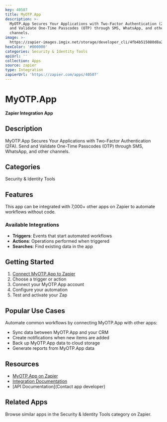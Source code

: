 ```yaml
---
key: 40507
title: MyOTP.App
description: >-
  MyOTP.App Secures Your Applications with Two-Factor Authentication (2FA). Send
  and Validate One-Time Passcodes (OTP) through SMS, WhatsApp, and other
  channels.
image: >-
  https://zapier-images.imgix.net/storage/developer_cli/4fb4b515080d8a271657caafe8df9e37.png?auto=format%2Ccompress&ixlib=python-3.0.0&q=50
hexColor: '#000000'
categories: Security & Identity Tools
apiUrl: ''
collection: Apps
source: zapier
type: Integration
zapierUrl: 'https://zapier.com/apps/40507'
---
```

# MyOTP.App

**Zapier Integration App**

## Description

MyOTP.App Secures Your Applications with Two-Factor Authentication (2FA). Send and Validate One-Time Passcodes (OTP) through SMS, WhatsApp, and other channels.

## Categories

Security & Identity Tools

## Features

This app can be integrated with 7,000+ other apps on Zapier to automate workflows without code.

### Available Integrations

- **Triggers**: Events that start automated workflows
- **Actions**: Operations performed when triggered
- **Searches**: Find existing data in the app

## Getting Started

1. [Connect MyOTP.App to Zapier](https://zapier.com/apps/40507)
2. Choose a trigger or action
3. Connect your MyOTP.App account
4. Configure your automation
5. Test and activate your Zap

## Popular Use Cases

Automate common workflows by connecting MyOTP.App with other apps:

- Sync data between MyOTP.App and your CRM
- Create notifications when new items are added
- Back up MyOTP.App data to cloud storage
- Generate reports from MyOTP.App data

## Resources

- [MyOTP.App on Zapier](https://zapier.com/apps/40507)
- [Integration Documentation](https://zapier.com/apps/40507/integrations)
- [API Documentation](Contact app developer)

## Related Apps

Browse similar apps in the Security & Identity Tools category on Zapier.

